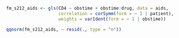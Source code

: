 ```r
fm_s212_aids <- gls(CD4 ~ obstime + obstime:drug, data = aids,
                    correlation = corSymm(form = ~ 1 | patient),
                    weights = varIdent(form = ~ 1 | obstime))

qqnorm(fm_s212_aids, ~ resid(., type = "n"))
```

